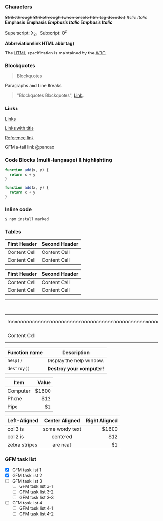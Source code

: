 ### Characters

~~Strikethrough~~ <s>Strikethrough (when enable html tag decode.)</s>
_Italic_ _Italic_
**Emphasis** **Emphasis**
**_Emphasis Italic_** **_Emphasis Italic_**

Superscript: X<sub>2</sub>，Subscript: O<sup>2</sup>

**Abbreviation(link HTML abbr tag)**

The <abbr title="Hyper Text Markup Language">HTML</abbr> specification is maintained by the <abbr title="World Wide Web Consortium">W3C</abbr>.

### Blockquotes

> Blockquotes

Paragraphs and Line Breaks

> "Blockquotes Blockquotes", [Link](http://localhost/)。

### Links

[Links](http://localhost/)

[Links with title](http://localhost/ 'link title')

[Reference link][id/name]

[id/name]: http://link-url/

GFM a-tail link @pandao

### Code Blocks (multi-language) & highlighting

```js
function add(x, y) {
  return x + y
}
```

```js filename="test.js"
function add(x, y) {
  return x + y
}
```

### Inline code

`$ npm install marked`

### Tables

| First Header | Second Header |
| ------------ | ------------- |
| Content Cell | Content Cell  |
| Content Cell | Content Cell  |

| First Header | Second Header |
| ------------ | ------------- |
| Content Cell | Content Cell  |
| Content Cell | Content Cell  |

| First Header                                                                                                                                                        | Second Header |
| ------------------------------------------------------------------------------------------------------------------------------------------------------------------- | ------------- |
| loooooooooooooooooooooooooooooooooooooooooooooooooooooooooooooooooooooooooooooooooooooooooooooooooooooooooooooooooooooooooooooooooooooooooooooooooooooooooooooooong | Content Cell  |
| Content Cell                                                                                                                                                        | Content Cell  |

| Function name | Description                |
| ------------- | -------------------------- |
| `help()`      | Display the help window.   |
| `destroy()`   | **Destroy your computer!** |

| Item     | Value |
| -------- | ----: |
| Computer | $1600 |
| Phone    |   $12 |
| Pipe     |    $1 |

| Left-Aligned  | Center Aligned  | Right Aligned |
| :------------ | :-------------: | ------------: |
| col 3 is      | some wordy text |         $1600 |
| col 2 is      |    centered     |           $12 |
| zebra stripes |    are neat     |            $1 |

### GFM task list

- [x] GFM task list 1
- [x] GFM task list 2
- [ ] GFM task list 3
  - [ ] GFM task list 3-1
  - [ ] GFM task list 3-2
  - [ ] GFM task list 3-3
- [ ] GFM task list 4
  - [ ] GFM task list 4-1
  - [ ] GFM task list 4-2

